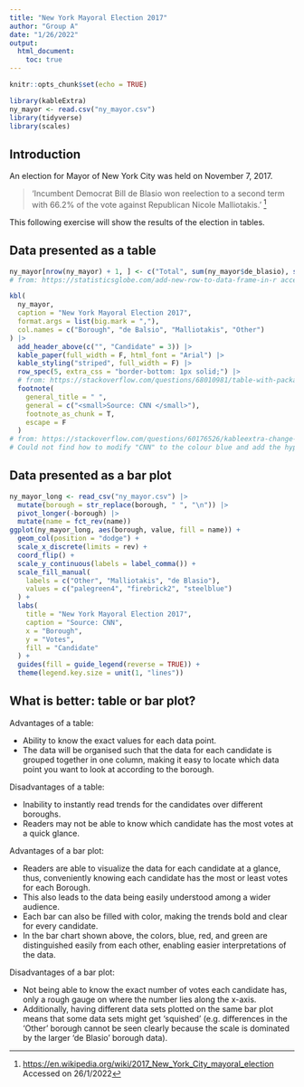 ```yaml
---
title: "New York Mayoral Election 2017"
author: "Group A"
date: "1/26/2022"
output: 
  html_document:
    toc: true
---
```


```r
knitr::opts_chunk$set(echo = TRUE)

library(kableExtra)
ny_mayor <- read.csv("ny_mayor.csv")
library(tidyverse)
library(scales)
```

## Introduction

An election for Mayor of New York City was held on November 7, 2017. 

> ‘Incumbent Democrat Bill de Blasio won reelection to a second term with 66.2% 
of the vote against Republican Nicole Malliotakis.’ [^1]

This following exercise will show the results of the election in tables. 

[^1]: <https://en.wikipedia.org/wiki/2017_New_York_City_mayoral_election> Accessed on 26/1/2022

## Data presented as a table


```r
ny_mayor[nrow(ny_mayor) + 1, ] <- c("Total", sum(ny_mayor$de_blasio), sum(ny_mayor$malliotakis), sum(ny_mayor$other))
# from: https://statisticsglobe.com/add-new-row-to-data-frame-in-r accessed on 29/1/2022

kbl(
  ny_mayor,
  caption = "New York Mayoral Election 2017",
  format.args = list(big.mark = ","),
  col.names = c("Borough", "de Balsio", "Malliotakis", "Other")
) |>
  add_header_above(c("", "Candidate" = 3)) |>
  kable_paper(full_width = F, html_font = "Arial") |>
  kable_styling("striped", full_width = F) |>
  row_spec(5, extra_css = "border-bottom: 1px solid;") |>
  # from: https://stackoverflow.com/questions/68010981/table-with-package-kableextra-how-to-add-lines-to-the-tables
  footnote(
    general_title = " ",
    general = c("<small>Source: CNN </small>"),
    footnote_as_chunk = T,
    escape = F
  )
# from: https://stackoverflow.com/questions/60176526/kableextra-change-font-size-of-table-footnote accessed on 29/1/2022
# Could not find how to modify "CNN" to the colour blue and add the hyperlink to it.
```

## Data presented as a bar plot
```r
ny_mayor_long <- read_csv("ny_mayor.csv") |>
  mutate(borough = str_replace(borough, " ", "\n")) |>
  pivot_longer(-borough) |>
  mutate(name = fct_rev(name))
ggplot(ny_mayor_long, aes(borough, value, fill = name)) +
  geom_col(position = "dodge") +
  scale_x_discrete(limits = rev) +
  coord_flip() +
  scale_y_continuous(labels = label_comma()) +
  scale_fill_manual(
    labels = c("Other", "Malliotakis", "de Blasio"),
    values = c("palegreen4", "firebrick2", "steelblue")
  ) +
  labs(
    title = "New York Mayoral Election 2017",
    caption = "Source: CNN",
    x = "Borough",
    y = "Votes",
    fill = "Candidate"
  ) +
  guides(fill = guide_legend(reverse = TRUE)) +
  theme(legend.key.size = unit(1, "lines"))
```


## What is better: table or bar plot?
Advantages of a table:

- Ability to know the exact values for each data point. 
- The data will be organised such that the data for each candidate is grouped
together in one column, making it easy to locate which data point you 
want to look at according to the borough. 

Disadvantages of a table: 

- Inability to instantly read trends for the candidates over different boroughs. 
- Readers may not be able to know which candidate has the most votes 
at a quick glance. 

Advantages of a bar plot:

- Readers are able to visualize the data for each candidate at a glance, thus, 
conveniently knowing each candidate has the most or least votes for each Borough. 
- This also leads to the data being easily understood among a wider audience. 
- Each bar can also be filled with color, making the trends bold and clear for 
every candidate. 
- In the bar chart shown above, the colors, blue, red, and green are 
distinguished easily from each other, enabling easier interpretations of the 
data. 

Disadvantages of a bar plot:

- Not being able to know the exact number of votes each candidate has, only a 
rough gauge on where the number lies along the x-axis. 
- Additionally, having different data sets plotted on the same bar plot means 
that some data sets might get 'squished' (e.g. differences in the 'Other' borough 
cannot be seen clearly because the scale is dominated by the larger 'de Blasio' 
borough data). 
